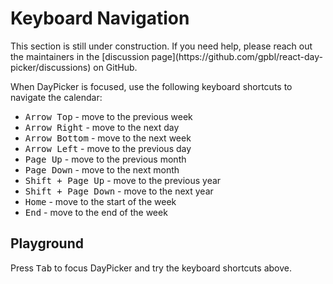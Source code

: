 # Keyboard Navigation


<Callout emoji="🚧">
  This section is still under construction. If you need help, please reach out
  the maintainers in the [discussion
  page](https://github.com/gpbl/react-day-picker/discussions) on GitHub.
</Callout>

When DayPicker is focused, use the following keyboard shortcuts to navigate the calendar:

- <kbd>Arrow Top</kbd> - move to the previous week
- <kbd>Arrow Right</kbd> - move to the next day
- <kbd>Arrow Bottom</kbd> - move to the next week
- <kbd>Arrow Left</kbd> - move to the previous day
- <kbd>Page Up</kbd> - move to the previous month
- <kbd>Page Down</kbd> - move to the next month
- <kbd>Shift + Page Up</kbd> - move to the previous year
- <kbd>Shift + Page Down</kbd> - move to the next year
- <kbd>Home</kbd> - move to the start of the week
- <kbd>End</kbd> - move to the end of the week

## Playground

Press <kbd>Tab</kbd> to focus DayPicker and try the keyboard shortcuts above.

<Keyboard />
